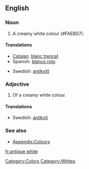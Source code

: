 ==English==

===Noun===
{{en-noun|-}}

# {{color}} A creamy white colour (#FAEBD7).
#: {{colour panel|FAEBD7}}

====Translations====
{{trans-top|colour}}
* [[Catalan]]: [[blanc trencat]]
* Spanish: [[blanco roto]]
{{trans-mid}}
* Swedish: [[antikvitt]]
{{trans-bottom}}

===Adjective===
{{en-adj|-}}

# {{color}} Of a creamy white colour.

====Translations====
{{trans-top|colour}}
* Swedish: [[antikvit]]
{{trans-mid}}
{{trans-bottom}}

===See also===
* [[Appendix:Colours]]

[[Category:Colors]]
[[Category:Whites]]

[[fr:antique white]]